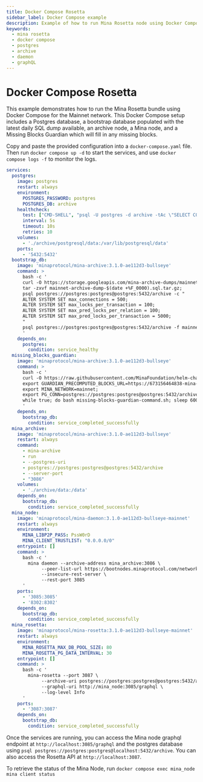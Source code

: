 ```yaml
---
title: Docker Compose Rosetta
sidebar_label: Docker Compose example
description: Example of how to run Mina Rosetta node using Docker Compose.
keywords:
  - mina rosetta
  - docker compose
  - postgres
  - archive
  - daemon
  - graphQL
---
```


# Docker Compose Rosetta

This example demonstrates how to run the Mina Rosetta bundle using Docker Compose for the Mainnet network. This Docker Compose setup includes a Postgres database, a bootstrap database populated with the latest daily SQL dump available, an archive node, a Mina node, and a Missing Blocks Guardian which will fill in any missing blocks.

Copy and paste the provided configuration into a `docker-compose.yaml` file. Then run `docker compose up -d` to start the services, and use `docker compose logs -f` to monitor the logs.

```yaml
services:
  postgres:
    image: postgres
    restart: always
    environment:
      POSTGRES_PASSWORD: postgres
      POSTGRES_DB: archive
    healthcheck:
      test: ["CMD-SHELL", "psql -U postgres -d archive -tAc \"SELECT COUNT(*) FROM pg_database WHERE datname='archive';\" | grep -q '^1$'"]
      interval: 5s
      timeout: 10s
      retries: 10
    volumes:
      - './archive/postgresql/data:/var/lib/postgresql/data'
    ports:
      - '5432:5432'
  bootstrap_db:
    image: 'minaprotocol/mina-archive:3.1.0-ae112d3-bullseye'
    command: >
      bash -c '
      curl -O https://storage.googleapis.com/mina-archive-dumps/mainnet-archive-dump-$(date +%F_0000).sql.tar.gz;
      tar -zxvf mainnet-archive-dump-$(date +%F_0000).sql.tar.gz;
      psql postgres://postgres:postgres@postgres:5432/archive -c "
      ALTER SYSTEM SET max_connections = 500;
      ALTER SYSTEM SET max_locks_per_transaction = 100;
      ALTER SYSTEM SET max_pred_locks_per_relation = 100;
      ALTER SYSTEM SET max_pred_locks_per_transaction = 5000;
      "
      psql postgres://postgres:postgres@postgres:5432/archive -f mainnet-archive-dump-$(date +%F_0000).sql;
      '
    depends_on:
      postgres:
        condition: service_healthy
  missing_blocks_guardian:
    image: 'minaprotocol/mina-archive:3.1.0-ae112d3-bullseye'
    command: >
      bash -c '
      curl -O https://raw.githubusercontent.com/MinaFoundation/helm-charts/main/mina-archive/scripts/missing-blocks-guardian-command.sh;
      export GUARDIAN_PRECOMPUTED_BLOCKS_URL=https://673156464838-mina-precomputed-blocks.s3.us-west-2.amazonaws.com/mainnet;
      export MINA_NETWORK=mainnet;
      export PG_CONN=postgres://postgres:postgres@postgres:5432/archive;
      while true; do bash missing-blocks-guardian-command.sh; sleep 600; done
      '
    depends_on:
      bootstrap_db:
        condition: service_completed_successfully
  mina_archive:
    image: 'minaprotocol/mina-archive:3.1.0-ae112d3-bullseye'
    restart: always
    command:
      - mina-archive
      - run
      - --postgres-uri
      - postgres://postgres:postgres@postgres:5432/archive
      - --server-port
      - "3086"
    volumes:
      - './archive/data:/data'
    depends_on:
      bootstrap_db:
        condition: service_completed_successfully
  mina_node:
    image: 'minaprotocol/mina-daemon:3.1.0-ae112d3-bullseye-mainnet'
    restart: always
    environment:
      MINA_LIBP2P_PASS: PssW0rD
      MINA_CLIENT_TRUSTLIST: "0.0.0.0/0"
    entrypoint: []
    command: >
      bash -c '
        mina daemon --archive-address mina_archive:3086 \
             --peer-list-url https://bootnodes.minaprotocol.com/networks/mainnet.txt \
             --insecure-rest-server \
             --rest-port 3085
      '
    ports:
      - '3085:3085'
      - '8302:8302'
    depends_on:
      bootstrap_db:
        condition: service_completed_successfully
  mina_rosetta:
    image: 'minaprotocol/mina-rosetta:3.1.0-ae112d3-bullseye-mainnet'
    restart: always
    environment:
      MINA_ROSETTA_MAX_DB_POOL_SIZE: 80
      MINA_ROSETTA_PG_DATA_INTERVAL: 30
    entrypoint: []
    command: >
      bash -c '
        mina-rosetta --port 3087 \
             --archive-uri postgres://postgres:postgres@postgres:5432/archive \
             --graphql-uri http://mina_node:3085/graphql \
             --log-level Info
      '
    ports:
      - '3087:3087'
    depends_on:
      bootstrap_db:
        condition: service_completed_successfully
```

Once the services are running, you can access the Mina node graphql endpoint at `http://localhost:3085/graphql` and the postgres database using  `psql postgres://postgres:postgres@localhost:5432/archive`.
You can also access the Rosetta API at `http://localhost:3087`.

To retrieve the status of the Mina Node, run `docker compose exec mina_node mina client status`
